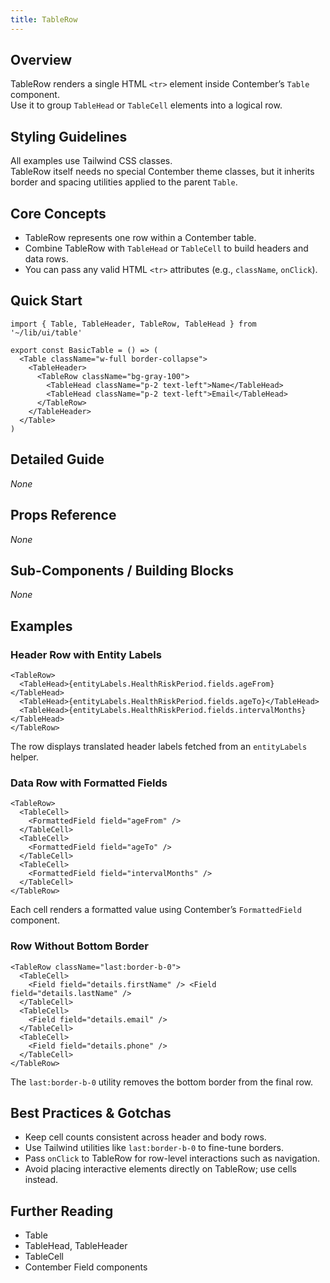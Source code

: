 ```yaml
---
title: TableRow
---
```


<!-- Edited by human: false -->
<!-- Examples count: 14 -->
<!-- Source examples: 0 -->
<!-- Playground examples: 4 -->
<!-- External examples: 10 -->
<!-- Import examples: 7 -->

## Overview
TableRow renders a single HTML `<tr>` element inside Contember’s `Table` component.  
Use it to group `TableHead` or `TableCell` elements into a logical row.

## Styling Guidelines
All examples use Tailwind CSS classes.  
TableRow itself needs no special Contember theme classes, but it inherits border and spacing utilities applied to the parent `Table`.

## Core Concepts
- TableRow represents one row within a Contember table.
- Combine TableRow with `TableHead` or `TableCell` to build headers and data rows.
- You can pass any valid HTML `<tr>` attributes (e.g., `className`, `onClick`).

## Quick Start
```tsx
import { Table, TableHeader, TableRow, TableHead } from '~/lib/ui/table'

export const BasicTable = () => (
  <Table className="w-full border-collapse">
    <TableHeader>
      <TableRow className="bg-gray-100">
        <TableHead className="p-2 text-left">Name</TableHead>
        <TableHead className="p-2 text-left">Email</TableHead>
      </TableRow>
    </TableHeader>
  </Table>
)
```

## Detailed Guide
_None_

## Props Reference
_None_

## Sub-Components / Building Blocks
_None_

## Examples

### Header Row with Entity Labels
```tsx
<TableRow>
  <TableHead>{entityLabels.HealthRiskPeriod.fields.ageFrom}</TableHead>
  <TableHead>{entityLabels.HealthRiskPeriod.fields.ageTo}</TableHead>
  <TableHead>{entityLabels.HealthRiskPeriod.fields.intervalMonths}</TableHead>
</TableRow>
```
The row displays translated header labels fetched from an `entityLabels` helper.

### Data Row with Formatted Fields
```tsx
<TableRow>
  <TableCell>
    <FormattedField field="ageFrom" />
  </TableCell>
  <TableCell>
    <FormattedField field="ageTo" />
  </TableCell>
  <TableCell>
    <FormattedField field="intervalMonths" />
  </TableCell>
</TableRow>
```
Each cell renders a formatted value using Contember’s `FormattedField` component.

### Row Without Bottom Border
```tsx
<TableRow className="last:border-b-0">
  <TableCell>
    <Field field="details.firstName" /> <Field field="details.lastName" />
  </TableCell>
  <TableCell>
    <Field field="details.email" />
  </TableCell>
  <TableCell>
    <Field field="details.phone" />
  </TableCell>
</TableRow>
```
The `last:border-b-0` utility removes the bottom border from the final row.

## Best Practices & Gotchas
- Keep cell counts consistent across header and body rows.
- Use Tailwind utilities like `last:border-b-0` to fine-tune borders.
- Pass `onClick` to TableRow for row-level interactions such as navigation.
- Avoid placing interactive elements directly on TableRow; use cells instead.

## Further Reading
- Table  
- TableHead, TableHeader  
- TableCell  
- Contember Field components  

<!-- End of Generated Documentation -->
